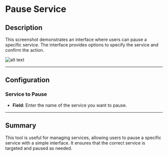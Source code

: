 # Pause Service

## Description

This screenshot demonstrates an interface where users can pause a specific service. The interface provides options to specify the service and confirm the action.

![alt text](../assets/windows-services/pause-service.png)

---

## Configuration

### Service to Pause

- **Field**: Enter the name of the service you want to pause.

---

## Summary

This tool is useful for managing services, allowing users to pause a specific service with a simple interface. It ensures that the correct service is targeted and paused as needed.